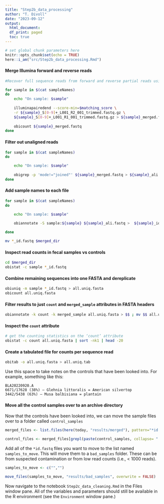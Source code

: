 ```yaml
---
title: "Step2b_data_processing"
author: "T. Divoll"
date: "2023-09-12"
output: 
  html_document:
  df_print: paged
  toc: true
---
```


```r
# set global chunk parameters here
knitr::opts_chunk$set(echo = TRUE)
here::i_am("src/Step2b_data_processing.Rmd")
```

#### Merge Illumina forward and reverse reads

```bash
#Recover full sequence reads from forward and reverse partial reads using illuminapiredend command in obitools

for sample in $(cat sampleNames)
do
    echo "On sample: $sample"
    
    illuminapairedend --score-min=$matching_score \
    -r ${sample}_S[0-9]+_L001_R2_001_trimmed.fastq.gz \
    ${sample}_S[0-9]+_L001_R1_001_trimmed.fastq.gz > ${sample}_merged.fastq
    
    obicount ${sample}_merged.fastq
done

```

#### Filter out unaligned reads
```bash
for sample in $(cat sampleNames)
do

    echo "On sample: $sample"
    
    obigrep -p 'mode!="joined"' ${sample}_merged.fastq > ${sample}_ali.fastq
done
```

#### Add sample names to each file
```bash
for sample in $(cat sampleNames)
do

    echo "On sample: $sample"
    
    obiannotate -S sample:${sample} ${sample}_ali.fastq >  ${sample}_id.fastq

done

mv *_id.fastq $merged_dir
```

#### Inspect read counts in fecal samples vs controls
```bash
cd $merged_dir
obistat -c sample *_id.fastq
```

#### Combine remaining sequences into one FASTA and dereplicate
```bash
obiuniq -m sample *_id.fastq > all.uniq.fasta
obicount all.uniq.fasta
```

#### Filter results to just `count` and `merged_sample` attributes in FASTA headers
```bash
obiannotate -k count -k merged_sample all.uniq.fasta > $$ ; mv $$ all.uniq.fasta
```

#### Inspect the `count` attribute
```bash
# get the counting statistics on the ‘count’ attribute
obistat -c count all.uniq.fasta | sort -nk1 | head -20
```

#### Create a tabulated file for counts per sequence read
```bash
obitab -o all.uniq.fasta > all.uniq.tab
```

Use this space to take notes on the controls that have been looked into. For example, something like this: 
```
BLA20220920.A
6671/17628 (38%) – Glehnia littoralis = American silvertop
3442/5438 (63%) – Musa balbisiana = plantain
```
#### Move all the control samples over to an archive directory
Now that the controls have been looked into, we can move the sample files over to a folder called `control_samples`
```r
merged_files <- list.files(here(today, "results/merged"), pattern="*id.fastq", full.names = T)
```

```r
control_files <- merged_files[grepl(paste(control_samples, collapse= "|"), merged_files)]
```

Add all of the `*id.fastq` files you want to move to the list named `samples_to_move`. This will move them to a `bad_samples` folder. These can be from suspected contamination or from low read counts (i.e., < 1000 reads).
```r
samples_to_move <- c("","")
```

```r
move_files(samples_to_move, "results/bad_samples", overwrite = FALSE)
```

Now navigate to the notebook `Step2c_data_cleaning.Rmd` in the Files window pane. All of the variables and parameters should still be available in the R environment (see the `Environment` window pane.)